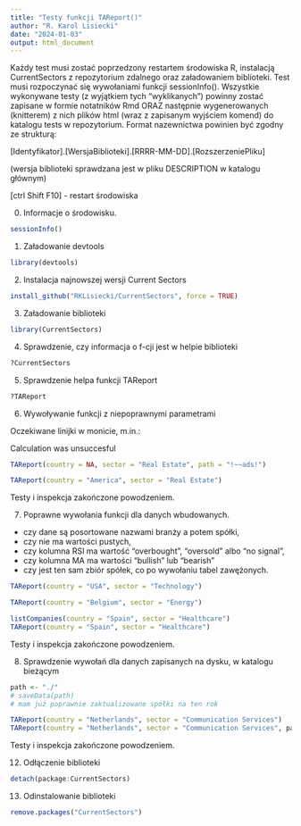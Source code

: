 ```yaml
---
title: "Testy funkcji TAReport()"
author: "R. Karol Lisiecki"
date: "2024-01-03"
output: html_document
---
```

Każdy test musi zostać poprzedzony restartem środowiska R, instalacją CurrentSectors z repozytorium zdalnego oraz załadowaniem biblioteki. Test musi rozpoczynać się wywołaniami funkcji sessionInfo(). Wszystkie wykonywane testy (z wyjątkiem tych "wyklikanych") powinny zostać zapisane w formie notatników Rmd ORAZ następnie wygenerowanych (knitterem) z nich plików html (wraz z zapisanym wyjściem komend) do katalogu tests w repozytorium. Format nazewnictwa powinien być zgodny ze strukturą:

[Identyfikator].[WersjaBiblioteki].[RRRR-MM-DD].[RozszerzeniePliku]

(wersja biblioteki sprawdzana jest w pliku DESCRIPTION w katalogu głównym)

[ctrl Shift F10] - restart środowiska

0. Informacje o środowisku.
```r
sessionInfo()
```


1. Załadowanie devtools

```r
library(devtools)
```
2. Instalacja najnowszej wersji Current Sectors

```r
install_github("RKLisiecki/CurrentSectors", force = TRUE)
```
3. Załadowanie biblioteki

```r
library(CurrentSectors)
```

4. Sprawdzenie, czy informacja o f-cji jest w helpie biblioteki

```r
?CurrentSectors
```


5. Sprawdzenie helpa funkcji TAReport

```r
?TAReport
```

6. Wywoływanie funkcji z niepoprawnymi parametrami

Oczekiwane linijki w monicie, m.in.: 

Calculation was unsuccesful

```r
TAReport(country = NA, sector = "Real Estate", path = "!~~ads!")
```


```r
TAReport(country = "America", sector = "Real Estate")
```

Testy i inspekcja zakończone powodzeniem.

7. Poprawne wywołania funkcji dla danych wbudowanych.
- czy dane są posortowane nazwami branży a potem spółki,
- czy nie ma wartości pustych,
- czy kolumna RSI ma wartość "overbought", "oversold" albo "no signal",
- czy kolumna MA ma wartości "bullish" lub "bearish"
- czy jest ten sam zbiór spółek, co po wywołaniu tabel zawężonych.


```r
TAReport(country = "USA", sector = "Technology")
```

```r
TAReport(country = "Belgium", sector = "Energy")
```

```r
listCompanies(country = "Spain", sector = "Healthcare")
TAReport(country = "Spain", sector = "Healthcare")
```



Testy i inspekcja zakończone powodzeniem.

8. Sprawdzenie wywołań dla danych zapisanych na dysku, w katalogu bieżącym
```r
path <- "./"
# saveData(path)
# mam już poprawnie zaktualizowane spółki na ten rok

TAReport(country = "Netherlands", sector = "Communication Services")
TAReport(country = "Netherlands", sector = "Communication Services", path)


```
Testy i inspekcja zakończone powodzeniem.


12. Odłączenie biblioteki

```r
detach(package:CurrentSectors)
```

13. Odinstalowanie biblioteki

```r
remove.packages("CurrentSectors")
```
